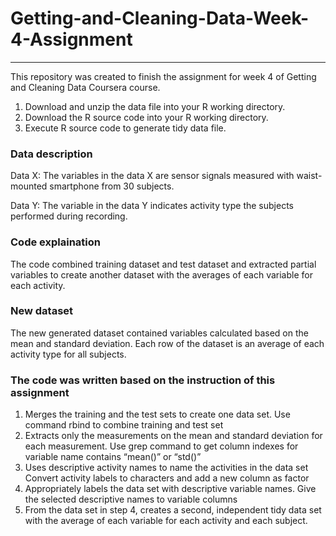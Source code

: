 # Getting-and-Cleaning-Data-Week-4-Assignment
________

This repository was created to finish the assignment for week 4 of Getting and Cleaning Data Coursera course.

1. Download and unzip the data file into your R working directory.
2. Download the R source code into your R working directory.
3. Execute R source code to generate tidy data file.

### Data description
Data X: The variables in the data X are sensor signals measured with waist-mounted smartphone from 30 subjects. 

Data Y: The variable in the data Y indicates activity type the subjects performed during recording.

### Code explaination
The code combined training dataset and test dataset and extracted partial variables to create another dataset with the averages of each variable for each activity.

### New dataset
The new generated dataset contained variables calculated based on the mean and standard deviation. Each row of the dataset is an average of each activity type for all subjects.

### The code was written based on the instruction of this assignment
1. Merges the training and the test sets to create one data set. Use command rbind to combine training and test set
2. Extracts only the measurements on the mean and standard deviation for each measurement. Use grep command to get column indexes for variable name contains "mean()" or "std()"
3. Uses descriptive activity names to name the activities in the data set Convert activity labels to characters and add a new column as factor
4. Appropriately labels the data set with descriptive variable names. Give the selected descriptive names to variable columns
5. From the data set in step 4, creates a second, independent tidy data set with the average of each variable for each activity and each subject.